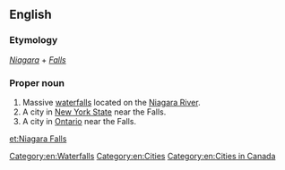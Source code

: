 ==English==
{{wikipedia}}
===Etymology===
''[[Niagara]]'' + ''[[falls|Falls]]''

===Proper noun===
{{en-proper noun|head=[[Niagara]] [[falls|Falls]]}}

# Massive [[waterfall]]s located on the [[Niagara River]].
# A city in [[New York State]] near the Falls.
# A city in [[Ontario]] near the Falls.

[[Category:en:Waterfalls]]
[[Category:en:Cities]]
[[Category:en:Cities in Canada]]

[[et:Niagara Falls]]